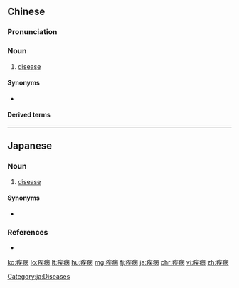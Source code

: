 ==Chinese==
{{zh-forms}}

===Pronunciation===
{{zh-pron
|m=jíbìng
|c=zat6 beng6
|h=pfs=chhi̍t-phiang
|ma=Zh-jíbìng.ogg
|cat=n
}}

===Noun===
{{zh-noun}}

# [[disease]]

====Synonyms====
* {{zh-l|病癥/病症}}

====Derived terms====
{{zh-der|心血管疾病}}

{{zh-cat|Diseases}}

----

==Japanese==
{{ja-kanjitab|しつ|へい|k1=しっ|k2=ぺい|yomi=on}}

===Noun===
{{ja-noun|しっぺい}}

# [[disease]]

====Synonyms====
* {{ja-r|病気|びょうき}}

===References===
* {{R:Kojien}}

[[Category:ja:Diseases]]

[[ko:疾病]]
[[lo:疾病]]
[[lt:疾病]]
[[hu:疾病]]
[[mg:疾病]]
[[fj:疾病]]
[[ja:疾病]]
[[chr:疾病]]
[[vi:疾病]]
[[zh:疾病]]
